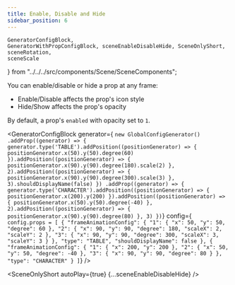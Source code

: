 ```yaml
---
title: Enable, Disable and Hide
sidebar_position: 6
---
```


    GeneratorConfigBlock,
    GeneratorWithPropConfigBlock, sceneEnableDisableHide, SceneOnlyShort, sceneRotation,
    sceneScale
} from "../../../src/components/Scene/SceneComponents";

You can enable/disable or hide a prop at any frame:

* Enable/Disable affects the prop's icon style
* Hide/Show affects the prop's opacity

By default, a prop's `enabled` with opacity set to `1`.

<GeneratorConfigBlock
    generator={
`new GlobalConfigGenerator()
    .addProp((generator) => {
        generator.type('TABLE').addPosition((positionGenerator) => {
            positionGenerator.x(50).y(50).degree(60)
        }).addPosition((positionGenerator) => {
            positionGenerator.x(90).y(90).degree(180).scale(2)
        }, 2).addPosition((positionGenerator) => {
            positionGenerator.x(90).y(90).degree(300).scale(3)
        }, 3).shouldDisplayName(false)
    })
    .addProp((generator) => {
        generator.type('CHARACTER').addPosition((positionGenerator) => {
            positionGenerator.x(200).y(200)
        }).addPosition((positionGenerator) => {
            positionGenerator.x(50).y(50).degree(-40)
        }, 2).addPosition((positionGenerator) => {
            positionGenerator.x(90).y(90).degree(80)
        }, 3)
    })`}
    config={
        `config.props = [
      {
        "frameAnimationConfig": {
          "1": {
            "x": 50,
            "y": 50,
            "degree": 60
          },
          "2": {
            "x": 90,
            "y": 90,
            "degree": 180,
            "scaleX": 2,
            "scaleY": 2
          },
          "3": {
            "x": 90,
            "y": 90,
            "degree": 300,
            "scaleX": 3,
            "scaleY": 3
          }
        },
        "type": "TABLE",
        "shouldDisplayName": false
      },
      {
        "frameAnimationConfig": {
          "1": {
            "x": 200,
            "y": 200
          },
          "2": {
            "x": 50,
            "y": 50,
            "degree": -40
          },
          "3": {
            "x": 90,
            "y": 90,
            "degree": 80
          }
        },
        "type": "CHARACTER"
      }
    ]`} />

<SceneOnlyShort autoPlay={true} {...sceneEnableDisableHide} />
